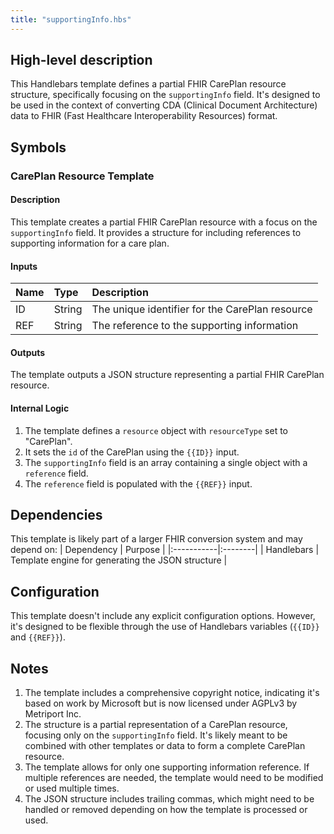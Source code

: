 ```yaml
---
title: "supportingInfo.hbs"
---
```


## High-level description
This Handlebars template defines a partial FHIR CarePlan resource structure, specifically focusing on the `supportingInfo` field. It's designed to be used in the context of converting CDA (Clinical Document Architecture) data to FHIR (Fast Healthcare Interoperability Resources) format.

## Symbols

### CarePlan Resource Template
#### Description
This template creates a partial FHIR CarePlan resource with a focus on the `supportingInfo` field. It provides a structure for including references to supporting information for a care plan.

#### Inputs
| Name | Type | Description |
|:-----|:-----|:------------|
| ID | String | The unique identifier for the CarePlan resource |
| REF | String | The reference to the supporting information |

#### Outputs
The template outputs a JSON structure representing a partial FHIR CarePlan resource.

#### Internal Logic
1. The template defines a `resource` object with `resourceType` set to "CarePlan".
2. It sets the `id` of the CarePlan using the `{{ID}}` input.
3. The `supportingInfo` field is an array containing a single object with a `reference` field.
4. The `reference` field is populated with the `{{REF}}` input.

## Dependencies
This template is likely part of a larger FHIR conversion system and may depend on:
| Dependency | Purpose |
|:-----------|:--------|
| Handlebars | Template engine for generating the JSON structure |

## Configuration
This template doesn't include any explicit configuration options. However, it's designed to be flexible through the use of Handlebars variables (`{{ID}}` and `{{REF}}`).

## Notes
1. The template includes a comprehensive copyright notice, indicating it's based on work by Microsoft but is now licensed under AGPLv3 by Metriport Inc.
2. The structure is a partial representation of a CarePlan resource, focusing only on the `supportingInfo` field. It's likely meant to be combined with other templates or data to form a complete CarePlan resource.
3. The template allows for only one supporting information reference. If multiple references are needed, the template would need to be modified or used multiple times.
4. The JSON structure includes trailing commas, which might need to be handled or removed depending on how the template is processed or used.